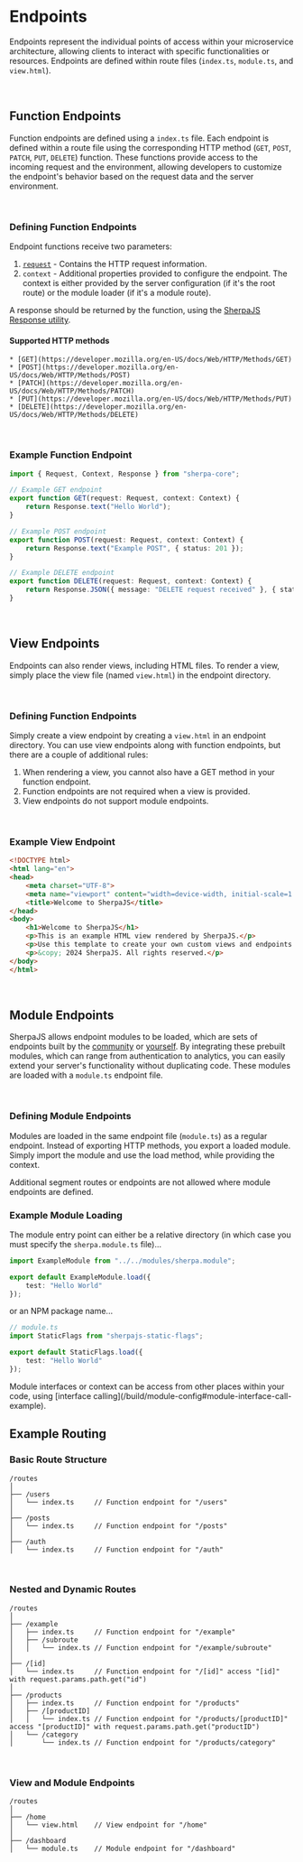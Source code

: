 # Endpoints
Endpoints represent the individual points of access within your microservice
architecture, allowing clients to interact with specific functionalities or
resources. Endpoints are defined within route files (`index.ts`, `module.ts`,
and `view.html`).


<br/>


## Function Endpoints
Function endpoints are defined using a `index.ts` file. Each endpoint is
defined within a route file using the corresponding HTTP
method (`GET`, `POST`, `PATCH`, `PUT`, `DELETE`) function. These functions provide
access to the incoming request and the environment, allowing developers
to customize the endpoint's behavior based on the request data and the
server environment.


<br/>


### Defining Function Endpoints
Endpoint functions receive two parameters:
1. [`request`](/api/components/request) - Contains the HTTP request information.
2. `context` - Additional properties provided to configure the endpoint. The
    context is either provided by the server configuration
    (if it's the root route) or the module loader (if it's a module route).

A response should be returned by the function, using the
[SherpaJS Response utility](/api/components/response).


#### Supported HTTP methods
    * [GET](https://developer.mozilla.org/en-US/docs/Web/HTTP/Methods/GET)
    * [POST](https://developer.mozilla.org/en-US/docs/Web/HTTP/Methods/POST)
    * [PATCH](https://developer.mozilla.org/en-US/docs/Web/HTTP/Methods/PATCH)
    * [PUT](https://developer.mozilla.org/en-US/docs/Web/HTTP/Methods/PUT)
    * [DELETE](https://developer.mozilla.org/en-US/docs/Web/HTTP/Methods/DELETE)


<br/>


### Example Function Endpoint
```typescript title="/routes/index.ts"
import { Request, Context, Response } from "sherpa-core";

// Example GET endpoint
export function GET(request: Request, context: Context) {
    return Response.text("Hello World");
}

// Example POST endpoint
export function POST(request: Request, context: Context) {
    return Response.text("Example POST", { status: 201 });
}

// Example DELETE endpoint
export function DELETE(request: Request, context: Context) {
    return Response.JSON({ message: "DELETE request received" }, { status: 204 });
}
```


<br/>


## View Endpoints
Endpoints can also render views, including HTML files. To render a view,
simply place the view file (named `view.html`) in the endpoint directory.


<br/>


### Defining Function Endpoints
Simply create a view endpoint by creating a `view.html` in an endpoint
directory. You can use view endpoints along with function endpoints, but there
are a couple of additional rules:

1. When rendering a view, you cannot also have a GET method in your function endpoint.
2. Function endpoints are not required when a view is provided.
3. View endpoints do not support module endpoints.


<br/>


### Example View Endpoint
```html title="/routes/about/view.html"
<!DOCTYPE html>
<html lang="en">
<head>
    <meta charset="UTF-8">
    <meta name="viewport" content="width=device-width, initial-scale=1.0">
    <title>Welcome to SherpaJS</title>
</head>
<body>
    <h1>Welcome to SherpaJS</h1>
    <p>This is an example HTML view rendered by SherpaJS.</p>
    <p>Use this template to create your own custom views and endpoints.</p>
    <p>&copy; 2024 SherpaJS. All rights reserved.</p>
</body>
</html>
```


<br/>


## Module Endpoints
SherpaJS allows endpoint modules to be loaded, which are sets of endpoints built
by the [community](/#community-modules) or [yourself](/build/building-a-module).
By integrating these prebuilt modules, which can range from authentication to
analytics, you can easily extend your server's functionality without
duplicating code. These modules are loaded with a `module.ts` endpoint file.


<br/>


### Defining Module Endpoints
Modules are loaded in the same endpoint file (`module.ts`) as a regular
endpoint. Instead of exporting HTTP methods, you export a loaded module.
Simply import the module and use the load method, while providing the context.

<Warning>
    Additional segment routes or endpoints are not allowed where module
    endpoints are defined.
</Warning>


<br/>


### Example Module Loading
The module entry point can either be a relative directory
(in which case you must specify the `sherpa.module.ts` file)...

```typescript title="/routes/example/module.ts"
import ExampleModule from "../../modules/sherpa.module";

export default ExampleModule.load({
    test: "Hello World"
});
```

or an NPM package name...

```typescript title="/routes/flags/module.ts"
// module.ts
import StaticFlags from "sherpajs-static-flags";

export default StaticFlags.load({
    test: "Hello World"
});
```

<Info>
    Module interfaces or context can be access from other places within your
    code, using [interface calling](/build/module-config#module-interface-call-example).
</Info>


<br/>


## Example Routing

### Basic Route Structure
```plaintext
/routes
│
├── /users
│   └── index.ts     // Function endpoint for "/users"
│
├── /posts
│   └── index.ts     // Function endpoint for "/posts"
│
├── /auth
│   └── index.ts     // Function endpoint for "/auth"
```


<br/>


### Nested and Dynamic Routes
```plaintext
/routes
│
├── /example
│   ├── index.ts     // Function endpoint for "/example"
│   ├── /subroute
│   │   └── index.ts // Function endpoint for "/example/subroute"
│
├── /[id]
│   └── index.ts     // Function endpoint for "/[id]" access "[id]" with request.params.path.get("id")
│
├── /products
│   ├── index.ts     // Function endpoint for "/products"
│   ├── /[productID]
│   │   └── index.ts // Function endpoint for "/products/[productID]" access "[productID]" with request.params.path.get("productID")
│   └── /category
│       └── index.ts // Function endpoint for "/products/category"
```


<br/>


### View and Module Endpoints
```plaintext
/routes
│
├── /home
│   └── view.html    // View endpoint for "/home"
│
├── /dashboard
│   └── module.ts    // Module endpoint for "/dashboard"
```

